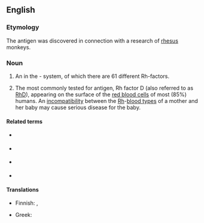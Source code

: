 ==English==
{{wikipedia}}

===Etymology===
The antigen was discovered in connection with a research of [[rhesus]] monkeys.

===Noun===
{{en-noun|head=[[rhesus|Rhesus]] [[factor]]}}

# An {{l|en|antigen}} in the {{l|en|Rh}}-{{l|en|bllod type}} system, of which there are 61 different Rh-factors.
# {{lb|en|by restriction}} The most commonly tested for antigen, Rh factor D (also referred to as [[RhD]]), appearing on the surface of the [[red blood cell|red blood cells]] of most (85%) humans. An [[incompatibility]] between the [[Rh]]-[[blood type|blood types]] of a mother and her baby may cause serious disease for the baby.

====Related terms====
* {{l|en|Rh positive}} {{gloss|pertaining to blood containing Rh factor D}}
* {{l|en|Rh negative}} {{gloss|pertaining to blood missing Rh factor D}}
* {{l|en|Rh-null}} {{gloss|pertaining to blood missing antigens for all 61 Rh factors}}
* {{l|en|RhD}} {{gloss|Rh factor D}}

====Translations====
{{trans-top|RhD-antigen}}
* Finnish: {{t|fi|reesustekijä}}, {{t|fi|Rh-tekijä}}
{{trans-mid}}
* Greek: {{t+|el|ρέζους|n}}
{{trans-bottom}}